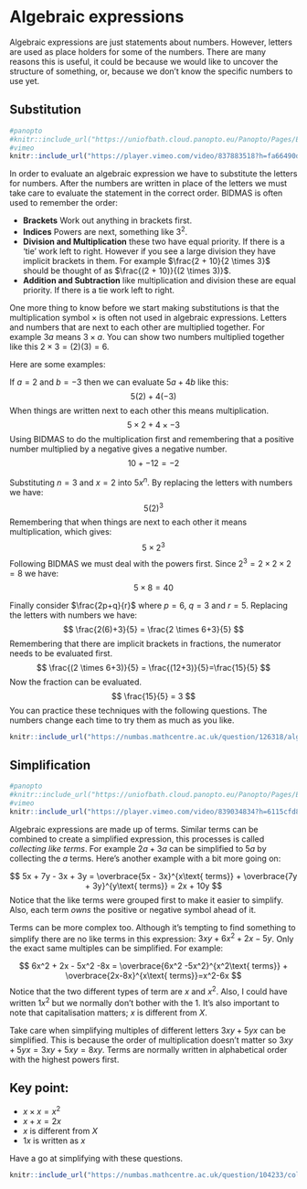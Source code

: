 # Algebraic expressions

Algebraic expressions are just statements about numbers. However, letters are used as place holders for some of the numbers. There are many reasons this is useful, it could be because we would like to uncover the structure of something, or, because we don't know the specific numbers to use yet.

## Substitution

```r
#panopto
#knitr::include_url("https://uniofbath.cloud.panopto.eu/Panopto/Pages/Embed.aspx?id=a67330c2-9c55-4dde-9366-af0f010a32ac&autoplay=false&offerviewer=true&showtitle=true&showbrand=true&captions=false&interactivity=all", height="405px")
#vimeo
knitr::include_url("https://player.vimeo.com/video/837883518?h=fa66490d88", height="405px")
```

In order to evaluate an algebraic expression we have to substitute the letters for numbers. After the numbers are written in place of the letters we must take care to evaluate the statement in the correct order. BIDMAS is often used to remember the order:

- **Brackets** Work out anything in brackets first.
- **Indices** Powers are next, something like $3^2$.
- **Division and Multiplication** these two have equal priority. If there is a 'tie' work left to right. However if you see a large division they have implicit brackets in them. For example $\frac{2 + 10}{2 \times 3}$ should be thought of as $\frac{(2 + 10)}{(2 \times 3)}$.
- **Addition and Subtraction** like multiplication and division these are equal priority. If there is a tie work left to right.

One more thing to know before we start making substitutions is that the multiplication symbol $\times$ is often not used in algebraic expressions. Letters and numbers that are next to each other are multiplied together. For example $3a$ means $3 \times a$. You can show two numbers multiplied together like this $2 \times 3 = (2)(3) = 6$.

Here are some examples:

If $a=2$ and $b=-3$ then we can evaluate $5a + 4b$ like this:
$$
5(2) + 4(-3)
$$
When things are written next to each other this means multiplication.
$$
5\times 2 + 4 \times -3
$$
Using BIDMAS to do the multiplication first and remembering that a positive number multiplied by a negative gives a negative number.
$$
10 +- 12 = -2
$$

Substituting $n = 3$ and $x = 2$ into $5x^n$. By replacing the letters with numbers we have:
$$
5(2)^3
$$
Remembering that when things are next to each other it means multiplication, which gives:
$$
5 \times 2^3
$$
Following BIDMAS we must deal with the powers first. Since $2^3 = 2 \times 2 \times 2 = 8$ we have:
$$
5 \times 8 = 40
$$

Finally consider $\frac{2p+q}{r}$ where $p=6$, $q=3$ and $r=5$. Replacing the letters with numbers we have:
$$
\frac{2(6)+3}{5} = \frac{2 \times 6+3}{5}
$$
Remembering that there are implicit brackets in fractions, the numerator needs to be evaluated first. 
$$
\frac{(2 \times 6+3)}{5} = \frac{(12+3)}{5}=\frac{15}{5}
$$
Now the fraction can be evaluated.
$$
\frac{15}{5} = 3
$$
You can practice these techniques with the following questions. The numbers change each time to try them as much as you like.

```r
knitr::include_url("https://numbas.mathcentre.ac.uk/question/126318/algebra-substitution/embed/?token=83a5d483-0d29-43d9-9569-f3b4d04ca26e", height="800px")
```

## Simplification

```r
#panopto
#knitr::include_url("https://uniofbath.cloud.panopto.eu/Panopto/Pages/Embed.aspx?id=c2aeab22-f27e-4ba2-baea-af0f010a32ad&autoplay=false&offerviewer=true&showtitle=true&showbrand=true&captions=false&interactivity=all", height="405px")
#vimeo
knitr::include_url("https://player.vimeo.com/video/839034834?h=6115cfd847", height="405px")
```

Algebraic expressions are made up of terms. Similar terms can be combined to create a simplified expression, this processes is called *collecting like terms*. For example $2a + 3a$ can be simplified to $5a$ by collecting the $a$ terms. Here's another example with a bit more going on:

$$
5x + 7y - 3x + 3y = \overbrace{5x - 3x}^{x\text{ terms}} + \overbrace{7y + 3y}^{y\text{ terms}} = 2x + 10y
$$
Notice that the like terms were grouped first to make it easier to simplify. Also, each term *owns* the positive or negative symbol ahead of it.

Terms can be more complex too. Although it's tempting to find something to simplify there are no like terms in this expression: $3xy + 6x^2 + 2x - 5y$. Only the exact same multiples can be simplified. For example:

$$
6x^2 + 2x - 5x^2 -8x = \overbrace{6x^2 -5x^2}^{x^2\text{ terms}} + \overbrace{2x-8x}^{x\text{ terms}}=x^2-6x
$$
Notice that the two different types of term are $x$ and $x^2$. Also, I could have written $1x^2$ but we normally don't bother with the $1$. It's also important to note that capitalisation matters; $x$ is different from $X$.

Take care when simplifying multiples of different letters $3xy + 5yx$ can be simplified. This is because the order of multiplication doesn't matter so $3xy + 5yx = 3xy + 5xy = 8xy$. Terms are normally written in alphabetical order with the highest powers first. 

:::{.callout-note}
## Key point:

* $x \times x = x^2$
* $x + x = 2x$
* $x$ is different from $X$
* $1x$ is written as $x$
:::

Have a go at simplifying with these questions.

```r
knitr::include_url("https://numbas.mathcentre.ac.uk/question/104233/collect-like-terms/embed/?token=e5fdc25c-98a0-4df2-9a2f-45cc8a15b5f4", height="800px")
```
